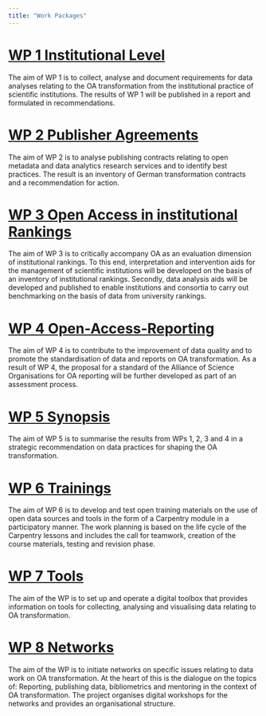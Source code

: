 ```yaml
---
title: "Work Packages"
---
```


# [WP 1 Institutional Level](aps/AP1.en.qmd)

The aim of WP 1 is to collect, analyse and document requirements for data analyses relating to the OA transformation from the institutional practice of scientific institutions. The results of WP 1 will be published in a report and formulated in recommendations.

# [WP 2 Publisher Agreements](aps/AP2.en.qmd)

The aim of WP 2 is to analyse publishing contracts relating to open metadata and data analytics research services and to identify best practices. The result is an inventory of German transformation contracts and a recommendation for action.

# [WP 3 Open Access in institutional Rankings](aps/AP3.en.qmd)

The aim of WP 3 is to critically accompany OA as an evaluation dimension of institutional rankings. To this end, interpretation and intervention aids for the management of scientific institutions will be developed on the basis of an inventory of institutional rankings. Secondly, data analysis aids will be developed and published to enable institutions and consortia to carry out benchmarking on the basis of data from university rankings.

# [WP 4 Open-Access-Reporting](aps/AP4.en.qmd)

The aim of WP 4 is to contribute to the improvement of data quality and to promote the standardisation of data and reports on OA transformation. As a result of WP 4, the proposal for a standard of the Alliance of Science Organisations for OA reporting will be further developed as part of an assessment process.


# [WP 5 Synopsis](aps/AP5.en.qmd)

The aim of WP 5 is to summarise the results from WPs 1, 2, 3 and 4 in a strategic recommendation on data practices for shaping the OA transformation.


# [WP 6 Trainings](aps/AP6.en.qmd)

The aim of WP 6 is to develop and test open training materials on the use of open data sources and tools in the form of a Carpentry module in a participatory manner. The work planning is based on the life cycle of the Carpentry lessons and includes the call for teamwork, creation of the course materials, testing and revision phase.

# [WP 7 Tools](aps/AP7.en.qmd)

The aim of the WP is to set up and operate a digital toolbox that provides information on tools for collecting, analysing and visualising data relating to OA transformation.

# [WP 8 Networks](aps/AP8.en.qmd)

The aim of the WP is to initiate networks on specific issues relating to data work on OA transformation. At the heart of this is the dialogue on the topics of: Reporting, publishing data, bibliometrics and mentoring in the context of OA transformation. The project organises digital workshops for the networks and provides an organisational structure.